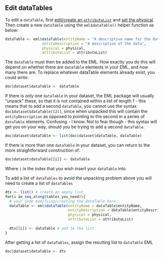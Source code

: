 ## Edit dataTables

To edit a `dataTable`, first [edit/create an `attributeList`](#edit-attributelists) and [set the physical](#set-physical). 
Then create a new `dataTable` using the `eml$dataTable()` helper function as below:

```r
dataTable <- eml$dataTable(entityName = "A descriptive name for the data (does not need to be the same as the data file)",
                 entityDescription = "A description of the data",
                 physical = physical,
                 attributeList = attributeList)
```

The `dataTable` must then be added to the EML. How exactly you do this will depend on whether there are `dataTable` elements in your EML, and how many there are. To replace whatever dataTable elements already exist, you could write:

```r
doc$dataset$dataTable <- dataTable
```

If there is only one `dataTable` in your dataset, the EML package will usually "unpack" these, so that it is not contained within a list of length 1 - this means that to add a second `dataTable`, you cannot use the syntax `doc$dataset$dataTable[[2]]`, since when unpacked this will contain the `entityDescription` as opposed to pointing to the second in a series of `dataTable` elements. Confusing - I know. Not to fear though - this syntax will get you on your way, should you be trying to add a second `dataTable`.

```r
doc$dataset$dataTable <- list(doc$dataset$dataTable, dataTable)
```

If there is more than one `dataTable` in your dataset, you can return to the more straightforward construction of:

```r
doc$dataset$dataTable[[i]] <- dataTable 
```

Where `i` is the index that you wish insert your `dataTable` into.

To add a list of `dataTables` to avoid the unpacking problem above you will need to create a list of `dataTables`

```r
dts <- list() # create an empty list
for(i in seq_along(tables_you_need)){
  # your code modifying/creating the dataTable here
  dataTable <- eml$dataTable(entityName = dataTable$entityName,
                             entityDescription = dataTable$entityDescription,
                             physical = physical,
                             attributeList = attributeList)
  
  dts[[i]] <- dataTable # add to the list
}
```

After getting a list of `dataTables`, assign the resulting list to `dataTable` EML
```r
doc$dataset$dataTable <- dts
```

